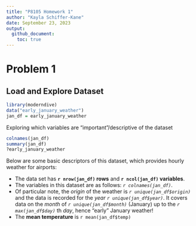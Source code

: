 ```yaml
---
title: "P8105 Homework 1"
author: "Kayla Schiffer-Kane"
date: September 23, 2023
output: 
  github_document:
    toc: true
---
```


# Problem 1

## Load and Explore Dataset


```r
library(moderndive)
data("early_january_weather")
jan_df = early_january_weather
```

Exploring which variables are "important"/descriptive of the dataset 

```r
colnames(jan_df)
summary(jan_df)
?early_january_weather
```


Below are some basic descriptors of this dataset, which provides hourly weather for airports:

* The data set has **`r nrow(jan_df)` rows** and **`r ncol(jan_df)` variables**.
* The variables in this dataset are as follows: _`r colnames(jan_df)`_.
* Of particular note, the _origin_ of the weather is _`r unique(jan_df$origin)`_ and the data is recorded for the _year_ _`r unique(jan_df$year)`_. It covers data on the _month_ of _`r unique(jan_df$month)`_ (January) up to the _`r max(jan_df$day)`_ th _day_, hence "early" January weather!
* The **mean temperature** is `r mean(jan_df$temp)`
